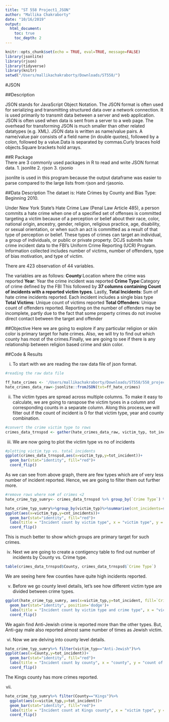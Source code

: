 ```yaml
---
title: "ST 558 Project1_JSON"
author: "Mallika Chakraborty"
date: "10/16/2019"
output:
  html_document:
    toc: true
    toc_depth: 2
---
```


```r
knitr::opts_chunk$set(echo = TRUE, eval=TRUE, message=FALSE)
library(jsonlite)
library(rjson)
library(tidyverse)
library(knitr)
setwd("/Users/mallikachakraborty/Downloads/ST558/")
```
#JSON  

##Description  

JSON stands for JavaScript Object Notation. The JSON format is often used for serializing and transmitting structured data over a network connection. It is used primarily to transmit data between a server and web application.
JSON is often used when data is sent from a server to a web page. The overhead for transforming JSON is much smaller than other related datatypes (e.g. XML).
JSON data is written as name/value pairs. A name/value pair consists of a field name (in double quotes), followed by a colon, followed by a value.Data is separated by commas.Curly braces hold objects.Square brackets hold arrays.

##R Package  
There are 3 commonly used packages in R to read and write JSON format data.
1. jsonlite 
2. rjson
3. rjsonio

jsonlite is used in this program because the output dataframe was easier to parse compared to the large lists from rjson and rjasonio.

##Data Description
The dataet is: Hate Crimes by County and Bias Type: Beginning 2010.

Under New York State’s Hate Crime Law (Penal Law Article 485), a person commits a hate crime when one of a specified set of offenses is committed targeting a victim because of a perception or belief about their race, color, national origin, ancestry, gender, religion, religious practice, age, disability, or sexual orientation, or when such an act is committed as a result of that type of perception or belief. These types of crimes can target an individual, a group of individuals, or public or private property. DCJS submits hate crime incident data to the FBI’s Uniform Crime Reporting (UCR) Program. Information collected includes number of victims, number of offenders, type of bias motivation, and type of victim.

There are 423 observation of 44 variables.

The variables are as follows:
**County**:Location where the crime was reported
**Year**: Year the crime incident was reported
**Crime Type**:Category of crime defined by the FBI
This followed by **37 columns containing Count of incidents with a reported victim types**.
Lastly, 
**Total Incidents**: Sum of hate crime incidents reported.  Each incident includes a single bias type
**Total Victims**: Unique count of victims reported
**Total Offenders**: Unique count of offenders reported. Reporting on the number of offenders may be incomplete, partly due to the fact that some property crimes do not involve direct contact between the target and offender

##Objective
Here we are going to explore if any particular religion or skin color is primary target for hate crimes. Also, we will try to find out which county has most of the crimes.Finally, we are going to see if there is any relationship between religion based crime and skin color.

##Code & Results

i. To start with we are reading the raw data file of json format.
```r
#reading the raw data file

ff_hate_crimes <- '/Users/mallikachakraborty/Downloads/ST558/558_project1/hate_crimes.json'
hate_crimes_data_raw<-jsonlite::fromJSON(txt=ff_hate_crimes)
```

ii. The victim types are spread across multiple columns. To make it easy to calculate, we are going to ranspose the victim tyoes in a column and corresponding counts in a separate column. Along this process,we will filter out if the count of incident is 0 for that victim type, year and county combination.

```r
#convert the crime victim type to rows
crimes_data_trnspsd <- gather(hate_crimes_data_raw, victim_typ, tot_incident, `Anti-Male`:`Anti-Mental Disability`) %>% filter(tot_incident>0)
```

iii. We are now going to plot the victim type vs no of incidents
```r
#plotting victim_typ vs. total incidents
ggplot(crimes_data_trnspsd,aes(x=victim_typ,y=tot_incident))+
  geom_bar(stat="identity", fill="red")+
  coord_flip()
```

As we can see from above graph, there are few types which are of very less number of incident reported. Hence, we are going to filter them out further more.

```r
#remove rows where no# of crimes <2
hate_crime_typ_sumry<- crimes_data_trnspsd %>% group_by(`Crime Type`) %>% filter(tot_incident>2)
```

```r
hate_crime_typ_sumry%>%group_by(victim_typ)%>%summarise(cnt_incidents=sum(tot_incident))%>%
ggplot(aes(x=victim_typ,y=cnt_incidents))+
  geom_bar(stat="identity", fill="red")+
  labs(title = "Incident count by victim type", x = "victim type", y = "count of incidents")+
  coord_flip()
```

This is much better to show which groups are primary target for such crimes.

iv. Next we are going to create a contigency table to find out number of incidents by County vs. Crime type.
```r
table(crimes_data_trnspsd$County, crimes_data_trnspsd$`Crime Type`) 
```
We are seeing here few counties have quite high incidents reported.  

v. Before we go county level details, let's see how different victim type are divided between crime types.

```r
ggplot(hate_crime_typ_sumry, aes(x=victim_typ,y=tot_incident, fill=`Crime Type`))+
  geom_bar(stat="identity", position='dodge')+
  labs(title = "Incident count by victim type and crime type", x = "victim type", y = "count of incidents", legend = "crime type\n")+
  coord_flip()
```
We again find Anti-Jewish crime is reported more than the other types. But, Anti-gay male also reported almost same number of times as Jewish victim.

vi. Now we are delving into county level details.

```r
hate_crime_typ_sumry%>% filter(victim_typ=="Anti-Jewish")%>%
ggplot(aes(x=County,y=tot_incident))+
  geom_bar(stat="identity", fill="red")+
  labs(title = "Incident count by county", x = "county", y = "count of incidents")+
  coord_flip()
```

The Kings county has more crimes reported.

vii.
```r
hate_crime_typ_sumry%>% filter(County=="Kings")%>%
  ggplot(aes(x=victim_typ,y=tot_incident))+
  geom_bar(stat="identity", fill="red")+
  labs(title = "Incident count at Kings county", x = "victim type", y = "count of incidents")+
  coord_flip()

```


